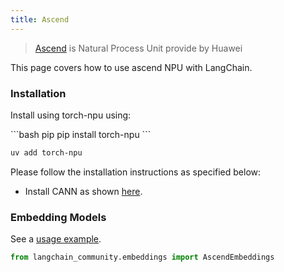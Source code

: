 ```yaml
---
title: Ascend
---
```


>[Ascend](https://https://www.hiascend.com/) is Natural Process Unit provide by Huawei

This page covers how to use ascend NPU with LangChain.

### Installation

Install using torch-npu using:

<CodeGroup>
```bash pip
pip install torch-npu
```

```bash uv
uv add torch-npu
```
</CodeGroup>

Please follow the installation instructions as specified below:
* Install CANN as shown [here](https://www.hiascend.com/document/detail/zh/canncommercial/700/quickstart/quickstart/quickstart_18_0002.html).

### Embedding Models

See a [usage example](/oss/python/integrations/text_embedding/ascend).

```python
from langchain_community.embeddings import AscendEmbeddings
```
